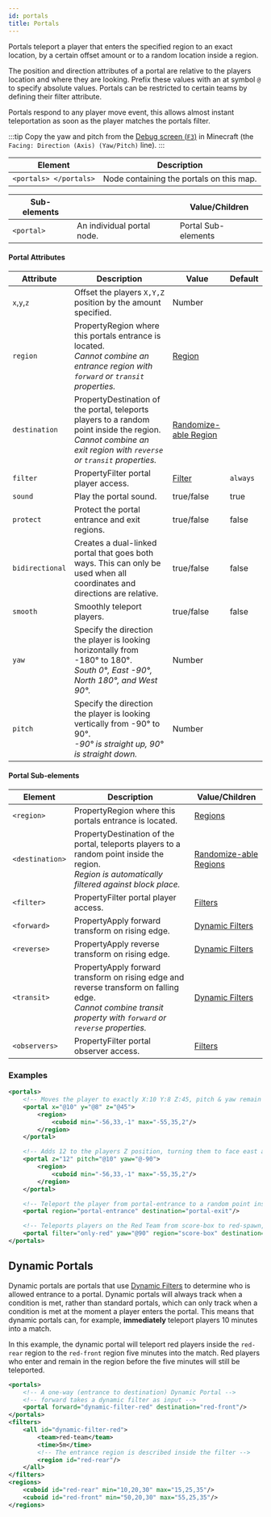 ```yaml
---
id: portals
title: Portals
---
```


Portals teleport a player that enters the specified region to an exact location, by a certain offset amount or to a random location inside a region.

The position and direction attributes of a portal are relative to the players location and where they are looking. 
Prefix these values with an at symbol `@` to specify absolute values. 
Portals can be restricted to certain teams by defining their filter attribute.

Portals respond to any player move event, this allows almost instant teleportation as soon as the player matches the portals filter.

:::tip
Copy the yaw and pitch from the [Debug screen (`F3`)](https://minecraft.wiki/w/Debug_screen) in Minecraft (the `Facing: Direction (Axis) (Yaw/Pitch)` line).
:::

| Element | Description |
|---|---|
| `<portals> </portals>` | Node containing the portals on this map. |

| Sub-elements || Value/Children |
|---|---|---|
| `<portal>` | An individual portal node. | <span className="badge badge--secondary">Portal Sub-elements</span> |

#### Portal Attributes

| Attribute | Description | Value | Default |
|---|---|---|---|
| `x`,`y`,`z` | Offset the players `X,Y,Z` position by the amount specified. | <span className="badge badge--primary">Number</span> |
| `region` | <span className="badge badge--secondary" title="Can be either this attribute or a sub-element.">Property</span>Region where this portals entrance is located.<br />*Cannot combine an entrance region with `forward` or `transit` properties.* | [Region](/docs/modules/mechanics/regions) |
| `destination` | <span className="badge badge--secondary" title="Can be either this attribute or a sub-element.">Property</span>Destination of the portal, teleports players to a random point inside the region.<br />*Cannot combine an exit region with `reverse` or `transit` properties.* | [Randomize-able Region](/docs/modules/mechanics/regions) |
| `filter` | <span className="badge badge--secondary" title="Can be either this attribute or a sub-element.">Property</span>Filter portal player access. | [Filter](/docs/modules/mechanics/filters) | `always` |
| `sound` | Play the portal sound. | <span className="badge badge--primary">true/false</span> | true |
| `protect` | Protect the portal entrance and exit regions. | <span className="badge badge--primary">true/false</span> | false |
| `bidirectional` | Creates a dual-linked portal that goes both ways. This can only be used when all coordinates and directions are relative. | <span className="badge badge--primary">true/false</span> | false |
| `smooth` | Smoothly teleport players. | <span className="badge badge--primary">true/false</span> | false |
| `yaw` | Specify the direction the player is looking horizontally from -180&deg; to 180&deg;.<br />*South 0&deg;, East -90&deg;, North 180&deg;, and West 90&deg;.* | <span className="badge badge--primary">Number</span> |
| `pitch` | Specify the direction the player is looking vertically from -90&deg; to 90&deg;.<br />*-90&deg; is straight up, 90&deg; is straight down.* | <span className="badge badge--primary">Number</span> |

#### Portal Sub-elements

| Element | Description | Value/Children |
|---|---|---|
| `<region>` | <span className="badge badge--secondary" title="Can be either this attribute or a sub-element.">Property</span>Region where this portals entrance is located. | [Regions](/docs/modules/mechanics/regions) |
| `<destination>` | <span className="badge badge--secondary" title="Can be either this attribute or a sub-element.">Property</span>Destination of the portal, teleports players to a random point inside the region.<br />*Region is automatically filtered against block place.* | [Randomize-able Regions](/docs/modules/mechanics/regions) |
| `<filter>` | <span className="badge badge--secondary" title="Can be either this attribute or a sub-element.">Property</span>Filter portal player access. | [Filters](/docs/modules/mechanics/filters) |
| `<forward>` | <span className="badge badge--secondary" title="Can be either this attribute or a sub-element.">Property</span>Apply forward transform on rising edge. | [Dynamic Filters](/docs/modules/mechanics/filters#dynamic-filters) |
| `<reverse>` | <span className="badge badge--secondary" title="Can be either this attribute or a sub-element.">Property</span>Apply reverse transform on rising edge. | [Dynamic Filters](/docs/modules/mechanics/filters#dynamic-filters) |
| `<transit>` | <span className="badge badge--secondary" title="Can be either this attribute or a sub-element.">Property</span>Apply forward transform on rising edge and reverse transform on falling edge.<br />*Cannot combine transit property with `forward` or `reverse` properties.* | [Dynamic Filters](/docs/modules/mechanics/filters#dynamic-filters) |
| `<observers>` | <span className="badge badge--secondary" title="Can be either this attribute or a sub-element.">Property</span>Filter portal observer access. | [Filters](/docs/modules/mechanics/filters) |

### Examples

```xml
<portals>
    <!-- Moves the player to exactly X:10 Y:8 Z:45, pitch & yaw remain unchanged -->
    <portal x="@10" y="@8" z="@45">
        <region>
            <cuboid min="-56,33,-1" max="-55,35,2"/>
        </region>
    </portal>

    <!-- Adds 12 to the players Z position, turning them to face east and 10° up -->
    <portal z="12" pitch="@10" yaw="@-90">
        <region>
            <cuboid min="-56,33,-1" max="-55,35,2"/>
        </region>
    </portal>

    <!-- Teleport the player from portal-entrance to a random point inside portal-exit -->
    <portal region="portal-entrance" destination="portal-exit"/>

    <!-- Teleports players on the Red Team from score-box to red-spawn, facing west -->
    <portal filter="only-red" yaw="@90" region="score-box" destination="red-spawn"/>
</portals>
```

## Dynamic Portals

Dynamic portals are portals that use [Dynamic Filters](/docs/modules/mechanics/filters#dynamic-filters) to determine who is allowed entrance to a portal.
Dynamic portals will always track when a condition is met, rather than standard portals, which can only track when a condition is met at the moment a player enters the portal.
This means that dynamic portals can, for example, **immediately** teleport players 10 minutes into a match.

In this example, the dynamic portal will teleport red players inside the `red-rear` region
to the `red-front` region five minutes into the match. Red players who enter and remain in the region
before the five minutes will still be teleported.

```xml
<portals>
    <!-- A one-way (entrance to destination) Dynamic Portal -->
    <!-- forward takes a dynamic filter as input -->
    <portal forward="dynamic-filter-red" destination="red-front"/>
</portals>
<filters>
    <all id="dynamic-filter-red">
        <team>red-team</team>
        <time>5m</time>
        <!-- The entrance region is described inside the filter -->
        <region id="red-rear"/>
    </all>
</filters>
<regions>
    <cuboid id="red-rear" min="10,20,30" max="15,25,35"/>
    <cuboid id="red-front" min="50,20,30" max="55,25,35"/>
</regions>
```

